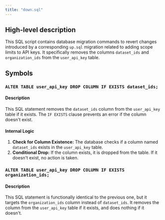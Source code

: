 ```yaml
---
title: "down.sql"
---
```


## High-level description
This SQL script contains database migration commands to revert changes introduced by a corresponding `up.sql` migration related to adding scope limits to API keys. It specifically removes the columns `dataset_ids` and `organization_ids` from the `user_api_key` table.

## Symbols

### `ALTER TABLE user_api_key DROP COLUMN IF EXISTS dataset_ids;`
#### Description
This SQL statement removes the `dataset_ids` column from the `user_api_key` table if it exists. The `IF EXISTS` clause prevents an error if the column doesn't exist.

#### Internal Logic
1. **Check for Column Existence:** The database checks if a column named `dataset_ids` exists in the `user_api_key` table.
2. **Conditional Drop:** If the column exists, it is dropped from the table. If it doesn't exist, no action is taken.

### `ALTER TABLE user_api_key DROP COLUMN IF EXISTS organization_ids;`
#### Description
This SQL statement is functionally identical to the previous one, but it targets the `organization_ids` column instead of `dataset_ids`. It removes the column from the `user_api_key` table if it exists, and does nothing if it doesn't.
